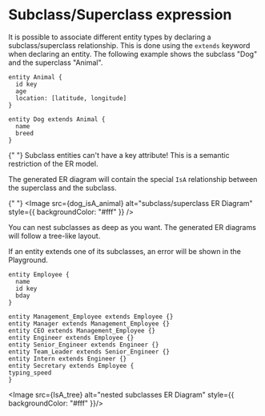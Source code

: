 
# Subclass/Superclass expression

It is possible to associate different entity types by declaring a subclass/superclass relationship. This is done using the `extends` keyword when declaring
an entity. The following example shows the subclass "Dog" and the superclass "Animal".

```erdoc
entity Animal {
  id key
  age
  location: [latitude, longitude]
}

entity Dog extends Animal {
  name
  breed
}
```

{" "}
<Callout>
  Subclass entities can't have a key attribute! This is a semantic restriction
  of the ER model.
</Callout>

The generated ER diagram will contain the special `IsA` relationship between the superclass and the subclass.

{" "}
<Image
  src={dog_isA_animal}
  alt="subclass/superclass ER Diagram"
  style={{ backgroundColor: "#fff" }}
/>

You can nest subclasses as deep as you want. The generated ER diagrams will follow a tree-like layout.

  <Callout>
   If an entity extends one of its subclasses, an error will be shown in the Playground.
  </Callout>
  
  ```erdoc
  entity Employee {
    name
    id key
    bday
  }

entity Management_Employee extends Employee {}
entity Manager extends Management_Employee {}
entity CEO extends Management_Employee {}
entity Engineer extends Employee {}
entity Senior_Engineer extends Engineer {}
entity Team_Leader extends Senior_Engineer {}
entity Intern extends Engineer {}
entity Secretary extends Employee {
typing_speed
}

```

<Image src={IsA_tree} alt="nested subclasses ER Diagram" style={{ backgroundColor: "#fff" }}/>
```
